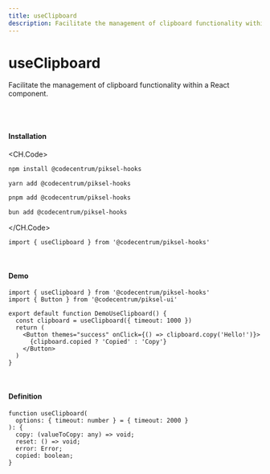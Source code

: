 ```yaml
---
title: useClipboard
description: Facilitate the management of clipboard functionality within a React component.
---
```


# useClipboard
Facilitate the management of clipboard functionality within a React component.


<br />
<br />

#### Installation

<CH.Code>
```bash npm
npm install @codecentrum/piksel-hooks
```

```bash yarn
yarn add @codecentrum/piksel-hooks
```

```bash pnpm
pnpm add @codecentrum/piksel-hooks
```

```bash bun
bun add @codecentrum/piksel-hooks
```
</CH.Code>

```tsx page.tsx
import { useClipboard } from '@codecentrum/piksel-hooks'
```


<br />

#### Demo

<DemoUseClipboard />

```tsx page.tsx
import { useClipboard } from '@codecentrum/piksel-hooks'
import { Button } from '@codecentrum/piksel-ui'

export default function DemoUseClipboard() {
  const clipboard = useClipboard({ timeout: 1000 })
  return (
    <Button themes="success" onClick={() => clipboard.copy('Hello!')}>
      {clipboard.copied ? 'Copied' : 'Copy'}
    </Button>
  )
}
```

<br />

#### Definition

```tsx
function useClipboard(
  options: { timeout: number } = { timeout: 2000 }
): {
  copy: (valueToCopy: any) => void;
  reset: () => void;
  error: Error;
  copied: boolean;
}
```